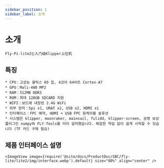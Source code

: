 ```yaml
---
sidebar_position: 1
sidebar_label: 소개
---
```


# 소개

    Fly-Pi-lite2는入门级Klipper上位机

## 특징

    * CPU：고성능 올틱스 H3 칩, 4코어 64비트 Cortex-A7
    * GPU：Mali-400 MP2
    * RAM：512MB DDR3
    * ROM：최대 128GB SDCARD 지원
    * WIFI：보드에 내장된 2.4G WiFi
    * 외부 장치：Spi x1, URAT x2, USB x2, HDMI x1
    * 인터페이스：FPC 예약, HDMI + USB FPC 원케이블 솔루션
    * 시스템은 klipper, moonraker, mainsail, fulidd, klipper-screen, 공명 보상 플러그인 numpy와 FLY-Tools를 미리 설치했습니다. 복잡한 작업 없이 쉽게 시작할 수 있습니다 (TF 카드 구매 필요)

## 제품 인터페이스 설명

    <ImageView image={require('@site/docs/ProductDoc/SBC/fly-lite/lite2/img/interface.webp').default} size="80%" align="center" />